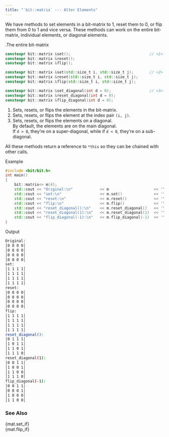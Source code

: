 ```yaml
---
title: "`bit::matrix` --- Alter Elements"
---
```


We have methods to set elements in a bit-matrix to 1, reset them to 0, or flip them from 0 to 1 and vice versa.
These methods can work on the entire bit-matrix, individual elements, or diagonal elements.

.The entire bit-matrix
```cpp
constexpr bit::matrix &set();                                   // <1>
constexpr bit::matrix &reset();
constexpr bit::matrix &flip();

constexpr bit::matrix &set(std::size_t i, std::size_t j);       // <2>
constexpr bit::matrix &reset(std::size_t i, std::size_t j);
constexpr bit::matrix &flip(std::size_t i, std::size_t j);

constexpr bit::matrix &set_diagonal(int d = 0);                 // <3>
constexpr bit::matrix &reset_diagonal(int d = 0);
constexpr bit::matrix &flip_diagonal(int d = 0);
```
1. Sets, resets, or flips the elements in the bit-matrix.
2. Sets, resets, or flips the element at the index pair `(i, j)`.
3. Sets, resets, or flips the elements on a diagonal. \
By default, the elements are on the main diagonal. \
If `d > 0`, they're on a super-diagonal, while if `d < 0`, they're on a sub-diagonal.

All these methods return a reference to `*this` so they can be chained with other calls.

[Example]{.bt}
```cpp
#include <bit/bit.h>
int main()
{
    bit::matrix<> m(4);
    std::cout << "Original:\n"            << m                    << '\n';
    std::cout << "set:\n"                 << m.set()              << '\n';
    std::cout << "reset:\n"               << m.reset()            << '\n';
    std::cout << "flip:\n"                << m.flip()             << '\n';
    std::cout << "reset_diagonal():\n"    << m.reset_diagonal()   << '\n';
    std::cout << "reset_diagonal(1):\n"   << m.reset_diagonal(1)  << '\n';
    std::cout << "flip_diagonal(-1):\n"   << m.flip_diagonal(-1)  << '\n';
}
```

[Output]{.bt}
```bash
Original:
│0 0 0 0│
│0 0 0 0│
│0 0 0 0│
│0 0 0 0│
set:
│1 1 1 1│
│1 1 1 1│
│1 1 1 1│
│1 1 1 1│
reset:
│0 0 0 0│
│0 0 0 0│
│0 0 0 0│
│0 0 0 0│
flip:
│1 1 1 1│
│1 1 1 1│
│1 1 1 1│
│1 1 1 1│
reset_diagonal():
│0 1 1 1│
│1 0 1 1│
│1 1 0 1│
│1 1 1 0│
reset_diagonal(1):
│0 0 1 1│
│1 0 0 1│
│1 1 0 0│
│1 1 1 0│
flip_diagonal(-1):
│0 0 1 1│
│0 0 0 1│
│1 0 0 0│
│1 1 0 0│
```

### See Also
{mat.set_if} \
{mat.flip_if}
